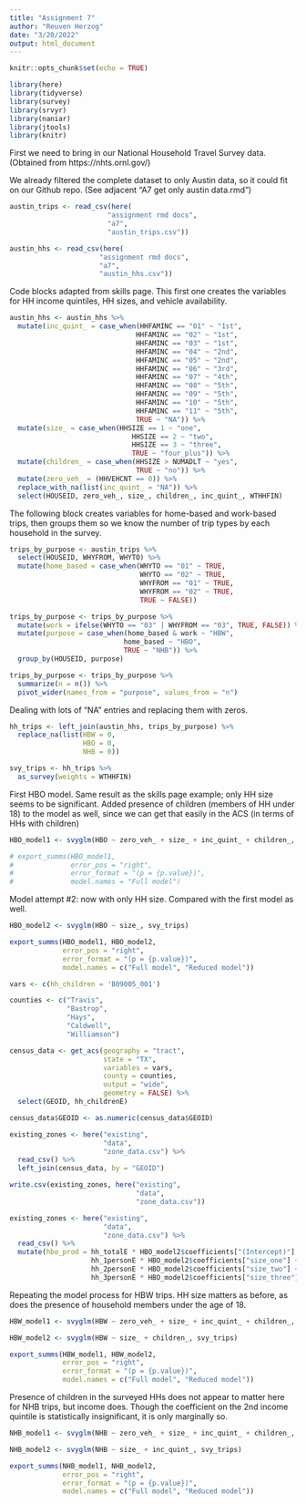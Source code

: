 ```yaml
---
title: "Assignment 7"
author: "Reuven Herzog"
date: "3/20/2022"
output: html_document
---
```


```r
knitr::opts_chunk$set(echo = TRUE)
```

```r
library(here)
library(tidyverse)
library(survey)
library(srvyr)
library(naniar)
library(jtools)
library(knitr)
```


First we need to bring in our National Household Travel Survey data.
(Obtained from https://nhts.ornl.gov/)

We already filtered the complete dataset to only Austin data, so it could
fit on our Github repo.
(See adjacent "A7 get only austin data.rmd")

```r
austin_trips <- read_csv(here(
                        "assignment rmd docs",
                        "a7",
                        "austin_trips.csv"))

austin_hhs <- read_csv(here(
                      "assignment rmd docs",
                      "a7",
                      "austin_hhs.csv"))
```

Code blocks adapted from skills page. This first one creates the variables for HH income quintiles, HH sizes, and vehicle availability.

```r
austin_hhs <- austin_hhs %>%
  mutate(inc_quint_ = case_when(HHFAMINC == "01" ~ "1st",
                               HHFAMINC == "02" ~ "1st",
                               HHFAMINC == "03" ~ "1st",
                               HHFAMINC == "04" ~ "2nd",
                               HHFAMINC == "05" ~ "2nd",
                               HHFAMINC == "06" ~ "3rd",
                               HHFAMINC == "07" ~ "4th",
                               HHFAMINC == "08" ~ "5th",
                               HHFAMINC == "09" ~ "5th",
                               HHFAMINC == "10" ~ "5th",
                               HHFAMINC == "11" ~ "5th",
                               TRUE ~ "NA")) %>%
  mutate(size_ = case_when(HHSIZE == 1 ~ "one",
                              HHSIZE == 2 ~ "two",
                              HHSIZE == 3 ~ "three",
                              TRUE ~ "four_plus")) %>%
  mutate(children_ = case_when(HHSIZE > NUMADLT ~ "yes",
                               TRUE ~ "no")) %>%
  mutate(zero_veh_ = (HHVEHCNT == 0)) %>%
  replace_with_na(list(inc_quint_ = "NA")) %>%
  select(HOUSEID, zero_veh_, size_, children_, inc_quint_, WTHHFIN) 
```

The following block creates variables for home-based and work-based trips, then groups them so we know the number of trip types by each household in the survey.

```r
trips_by_purpose <- austin_trips %>%
  select(HOUSEID, WHYFROM, WHYTO) %>%
  mutate(home_based = case_when(WHYTO == "01" ~ TRUE,
                                WHYTO == "02" ~ TRUE,
                                WHYFROM == "01" ~ TRUE,
                                WHYFROM == "02" ~ TRUE,
                                TRUE ~ FALSE)) 

trips_by_purpose <- trips_by_purpose %>%
  mutate(work = ifelse(WHYTO == "03" | WHYFROM == "03", TRUE, FALSE)) %>%
  mutate(purpose = case_when(home_based & work ~ "HBW",
                            home_based ~ "HBO",
                            TRUE ~ "NHB")) %>%
  group_by(HOUSEID, purpose)

trips_by_purpose <- trips_by_purpose %>%
  summarize(n = n()) %>%
  pivot_wider(names_from = "purpose", values_from = "n") 
```

Dealing with lots of "NA" entries and replacing them with zeros.

```r
hh_trips <- left_join(austin_hhs, trips_by_purpose) %>%
  replace_na(list(HBW = 0,
                  HBO = 0,
                  NHB = 0))
```

```r
svy_trips <- hh_trips %>%
  as_survey(weights = WTHHFIN)
```

First HBO model. Same result as the skills page example; only HH size seems to be significant. Added presence of children (members of HH under 18) to the model as well, since we can get that easily in the ACS (in terms of HHs with children)

```r
HBO_model1 <- svyglm(HBO ~ zero_veh_ + size_ + inc_quint_ + children_, svy_trips)

# export_summs(HBO_model1, 
#              error_pos = "right", 
#              error_format = "(p = {p.value})",
#              model.names = "Full model")
```

Model attempt #2: now with only HH size. Compared with the first model as well.

```r
HBO_model2 <- svyglm(HBO ~ size_, svy_trips)

export_summs(HBO_model1, HBO_model2,
             error_pos = "right", 
             error_format = "(p = {p.value})",
             model.names = c("Full model", "Reduced model"))
```



```r
vars <- c(hh_children = 'B09005_001')

counties <- c("Travis", 
              "Bastrop", 
              "Hays", 
              "Caldwell", 
              "Williamson")

census_data <- get_acs(geography = "tract",
                       state = "TX",
                       variables = vars,
                       county = counties,
                       output = "wide",
                       geometry = FALSE) %>%
  select(GEOID, hh_childrenE)

census_data$GEOID <- as.numeric(census_data$GEOID)

existing_zones <- here("existing",
                       "data",
                       "zone_data.csv") %>%
  read_csv() %>%
  left_join(census_data, by = "GEOID")

write.csv(existing_zones, here("existing",
                               "data",
                               "zone_data.csv"))
```

```r
existing_zones <- here("existing",
                       "data",
                       "zone_data.csv") %>%
  read_csv() %>%
  mutate(hbo_prod = hh_totalE * HBO_model2$coefficients["(Intercept)"] +
                    hh_1personE * HBO_model2$coefficients["size_one"] +
                    hh_2personE * HBO_model2$coefficients["size_two"] +
                    hh_3personE * HBO_model2$coefficients["size_three"])
```

Repeating the model process for HBW trips. HH size matters as before, as does the presence of household members under the age of 18. 

```r
HBW_model1 <- svyglm(HBW ~ zero_veh_ + size_ + inc_quint_ + children_, svy_trips)

HBW_model2 <- svyglm(HBW ~ size_ + children_, svy_trips)

export_summs(HBW_model1, HBW_model2,
             error_pos = "right", 
             error_format = "(p = {p.value})",
             model.names = c("Full model", "Reduced model"))
```

Presence of children in the surveyed HHs does not appear to matter here for NHB trips, but income does. Though the coefficient on the 2nd income quintile is statistically insignificant, it is only marginally so.

```r
NHB_model1 <- svyglm(NHB ~ zero_veh_ + size_ + inc_quint_ + children_, svy_trips)

NHB_model2 <- svyglm(NHB ~ size_ + inc_quint_, svy_trips)

export_summs(NHB_model1, NHB_model2,
             error_pos = "right", 
             error_format = "(p = {p.value})",
             model.names = c("Full model", "Reduced model"))
```